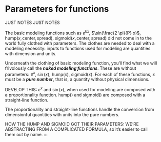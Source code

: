 # Parameters for functions {#params-intro}

::: {.underconstruction}
JUST NOTES JUST NOTES
:::


The basic modeling functions such as $e^{kx}$,  $\sin(\frac{2 \pi}{P} x)$, $\text{hump}(x, \text{center}, \text{spread})$, $\text{sigmoid}(x, \text{center}, \text{spread})$ did not come in to the world fully clothed with parameters. The clothes are needed to deal with a modeling necessity: inputs to functions used for modeling are quantities with dimension and units.

Underneath the clothing of basic modeling function, you'll find what we will frivolously call the ***naked modeling functions***. These are without parameters: $e^x$, $\sin(x)$, $\text{hump}(x)$, $\text{sigmoid}(x)$. For each of these functions, $x$ must be a ***pure number***, that is, a quantity without physical dimensions.

DEVELOP THIS: $e^x$ and $\sin(x)$, when used for modeling are composed with a proportionality function. $\text{hump}()$ and $\text{sigmoid}()$ are composed with a straight-line function.

The proportionality and straight-line functions handle the conversion from dimensionful quantities with units into the pure numbers.

HOW THE HUMP AND SIGMOID GOT THEIR PARAMETERS: WE'RE ABSTRACTING FROM A COMPLICATED FORMULA, so it's easier to call them out by name.
:::



